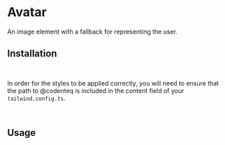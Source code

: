 

<Meta of={AvatarStories} />

# Avatar

An image element with a fallback for representing the user.

<Canvas of={AvatarStories.Secondary} />

## Installation

```bash
npm i @codenteq/interfeys
```

In order for the styles to be applied correctly, you will need to ensure that the path to @codenteq is included in the content field of your `tailwind.config.ts`.
```typescript
'./node_modules/@codenteq/**/*.{js,ts,jsx,tsx}'
```

## Usage

```typescript
import { Avatar } from '@codenteq/interfeys';
```

```typescript
<Avatar fallback="CT" />
<Avatar src="https://github.com/codenteq.png" />
```